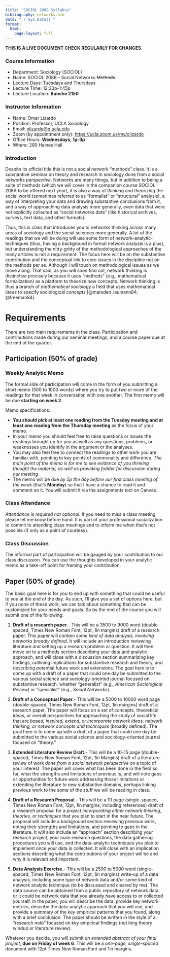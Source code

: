 ```yaml
---
title: "SOCIOL 208B Syllabus"
bibliography: networks.bib
date: "`r Sys.Date()`"
format: 
  html:
    page-layout: full
---
```


**THIS IS A LIVE DOCUMENT CHECK REGULARLY FOR CHANGES**

### Course Information
- Department: Sociology (SOCIOL)  
- Name: SOCIOL 208B - Social Networks ~~Methods~~  
- Lecture Days: Tuesdays and Thursdays
- Lecture Time: 12:30p-1:45p
- Lecture Location: **Bunche 2150**

### Instructor Information
- Name: Omar Lizardo  
- Position: Professor, UCLA Sociology  
- Email: [olizardo@g.ucla.edu](mailto:olizardo@g.ucla.edu) 
- Zoom (by appointment only): [https://ucla.zoom.us/my/olizardo](https://ucla.zoom.us/my/olizardo)
- Office Hours: **Wednesdays, 1p-3p** 
- Where: 290 Haines Hall

### Introduction
Despite its official title this is not a social network "methods" class. It is a substantive seminar on theory and research in sociology done from a social networks *perspective*. Networks are many things, but in addition to being a suite of methods (which we will cover in the companion course SOCIOL 208A to be offered next year), it is also a way of *thinking* and *theorizing* the social world (sometimes referred to as "formalist" or "structural" analysis), a way of interpreting your data and drawing substantive conclusions from it, and a way of approaching data analysis more generally, even data that were not explicitly collected as "social networks data" (like historical archives, surveys, text data, and other formats). 

Thus, this is class that introduces you to networks thinking across many areas of sociology and the social sciences more generally. A lot of the readings that we will be doing will use some form of network-analytic-techniques (thus, having a background in formal network analysis is a plus), but understanding the nitty-gritty of the methodological approaches of the many articles is not a requirement. The focus here will be on the substantive contribution and the conceptual link to core issues in the discipline not on the methods per se. Although I will touch on methodological issues as we move along. That said, as you will soon find out, network thinking is distinctive precisely because it uses "methods" (e.g., mathematical formalization) as a platform to theorize new concepts. Network thinking is thus a branch of *mathematical sociology* a field that uses mathematical *ideas* to specify sociological *concepts* [@marsden_laumann84; @freeman84]. 

# Requirements
There are two main requirements in the class. Participation and contributions made during our seminar meetings, and a course paper due at the end of the quarter. 

## Participation (50% of grade)

### Weekly Analytic Memo 
The formal side of participation will come in the form of you submitting a short memo (500 to 1000 words) where you try to put two or more of the readings for that week in conversation with one another. The first memo will be due **starting on week 2**. 

Memo specifications:

- **You should pick at least one reading from the Tuesday meeting and at least one reading from the Thursday meeting** as the focus of your memo.
- In your memo you should feel free to raise questions or issues the readings brought up for you as well as any questions, problems, or weaknesses you identify in the argument or the analyses. 
- You may also feel free to connect the readings to other work you are familiar with, pointing to key points of commonality and difference. *The main point of the memo is for me to see evidence of you thinking thought the material, as well as providing fodder for discussion during our meeting*. 
- The memo will be due *by 5p the day before our first class meeting of the week* (that's **Monday**) so that I have a chance to read it and comment on it. You will submit it via the assignments tool on Canvas.

### Class Attendance 
*Attendance is required not optional*. If you need to miss a class meeting please let me know before hand. It is part of your professional socialization to commit to attending class meetings and to inform me when that's not possible (if only as a point of courtesy). 

### Class Discussion 
The informal part of participation will be gauged by your contribution to our class discussion. You can use the thoughts developed in your analytic memo as a take-off point for framing your contribution.  

## Paper (50% of grade)
The basic goal here is for you to end up with something that could be useful to you at the end of the day. As such, I'll give you a set of options here, but if you none of these work, we can talk about something that can be customized for your needs and goals. So by the end of the course you will submit one of the following:

1. **Draft of a research paper**.- This will be a 3500 to 9000 word (double-spaced, Times New Roman Font, 12pt, 1in margins) draft of a research paper. This paper will *contain some kind of data analysis, involving networks broadly defined*. It will include an introduction reviewing literature and setting up a research problem or question. It will then move on to a methods section describing your data and analytic approach, and will close with a discussion section summarizing key findings, outlining implications for substantive research and theory, and describing potential future work and extensions. The goal here is to come up with a draft of a paper that could one day be submitted to the various social science and sociology-oriented journal focused on substantive research, whether "generalist" (e.g., *American Sociological Review*) or "specialist" (e.g., *Social Networks*).

2. **Draft of a Conceptual Paper**.-  This will be a 5000 to 10000 word page (double-spaced, Times New Roman Font, 12pt, 1in margins) draft of a research paper. The paper will focus on a set of concepts, theoretical ideas, or overall perspectives for approaching the study of social life that are *based, inspired, extend, or incorporate network ideas, network thinking, or network concepts and techniques* (broadly defined). The goal here is to come up with a draft of a paper that could one day be submitted to the various social science and sociology-oriented journal focused on "theory." 

3. **Extended Literature Review Draft**.-  This will be a 10-15 page (double-spaced, Times New Roman Font, 12pt, 1in Margins) draft of a literature review of work *done from a social network perspective* on a topic of your interest. The paper will cover what has been done in the field so far, what the strengths and limitations of previous is, and will note gaps or opportunities for future work addressing those limitations or extending the literature to new substantive domains, perhaps linking previous work to the some of the stuff we will be reading in class. 

4. **Draft of a Research Proposal**.- This will be a 10 page (single-spaced, Times New Roman Font, 12pt, 1in margins, including references) draft of a research proposal for a *project incorporating either network thinking, theories, or techniques* that you plan to start in the near future. The proposal will include a background section reviewing previous work, noting their strengths and limitations, and pointing to gaps in the literature. It will also include an "approach" section describing your research project, your main research questions, the data gathering procedures you will use, and the data-analytic techniques you plan to implement once your data is collected. It will close with an implication sections describing what the contributions of your project will be and why it is relevant and important. 

5. **Data Analysis Exercise**.- This will be a 2500 to 5000 word (single-spaced, Times New Roman Font, 12pt, 1in margins) write-up of a data analysis, including some type of network data and/or some kind of network analytic technique (to be discussed and cleared by me). The data source can be obtained from a public repository of network data, or it could be network data that you already have access to or collected yourself. In the paper, you will describe the data, provide key network metrics, describe the data-analytic approach that you will use, and provide a summary of the key empirical patterns that you found, along with a brief conclusion. The paper should be written in the style of a "research note" focused on key empirical findings (not long theory windup or literature review).

Whatever you decide, you will submit *an extended abstract of your final project*, **due on Friday of week 6**. This will be a *one-page, single-spaced* document with 12pt Times New Roman Font and 1in margins.